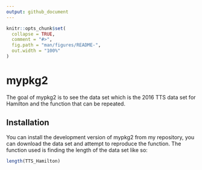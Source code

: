 ```yaml
---
output: github_document
---
```


<!-- README.md is generated from README.Rmd. Please edit that file -->

```r
knitr::opts_chunk$set(
  collapse = TRUE,
  comment = "#>",
  fig.path = "man/figures/README-",
  out.width = "100%"
)
```

# mypkg2

<!-- badges: start -->
<!-- badges: end -->

The goal of mypkg2 is to see the data set which is the 2016 TTS data set for Hamilton and the function that can be repeated.

## Installation

You can install the development version of mypkg2 from my repository, you can download the data set and attempt to reproduce the function. The function used is finding the length of the data set like so:

``` r
length(TTS_Hamilton)
```

